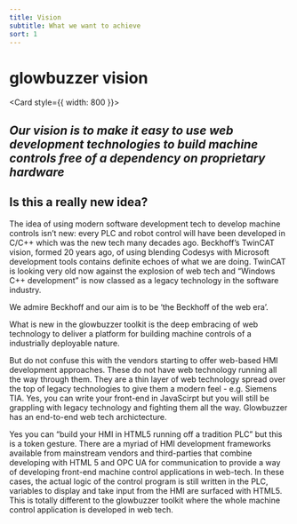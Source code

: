 ```yaml
---
title: Vision
subtitle: What we want to achieve
sort: 1
---
```



# glowbuzzer vision

<Card style={{ width: 800 }}>
    <h2><i>Our vision is to make it easy to use web development technologies to build machine controls free of a dependency on   proprietary hardware</i></h2>
</Card>

## Is this a really new idea?
The idea of using modern software development tech to develop machine controls isn’t new:  every PLC and robot control will have been developed in C/C++ which was the new tech many decades ago.
Beckhoff’s TwinCAT vision, formed 20 years ago, of using blending Codesys with Microsoft development tools contains definite echoes of what we are doing. TwinCAT is looking very old now against the explosion of web tech and “Windows C++ development” is now classed as a legacy technology in the software industry.

We admire Beckhoff and our aim is to be ‘the Beckhoff of the web era’.

What is new in the glowbuzzer toolkit is the deep embracing of web technology to deliver a platform for building machine controls of a industrially deployable nature.

But do not confuse this with the vendors starting to offer web-based HMI development approaches. These do not have web technology running all the way through them. They are a thin layer of web technology spread over the top of legacy technologies to give them a modern feel - e.g. Siemens TIA.  Yes, you can write your front-end in JavaScirpt but you will still be grappling with legacy technology and fighting them all the way. Glowbuzzer has an end-to-end web tech archictecture.

Yes you can “build your HMI in HTML5 running off a tradition PLC”  but this is a token gesture. There are a myriad of HMI development frameworks available from mainstream vendors and third-parties that combine developing with HTML 5 and OPC UA for communication to provide a way of developing front-end machine control applications in web-tech. In these cases, the actual logic of the control program is still written in the PLC, variables to display and take input from the HMI are surfaced with HTML5. This is totally different to the glowbuzzer toolkit where the whole machine control application is developed in web tech.
